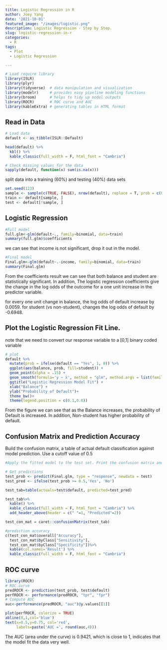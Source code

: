 ```yaml
---
title: Logistic Regression in R
author: Joey Yang
date: '2021-10-01'
featured_image: "/images/logistic.png"
description: Logistic Regression - Step by Step.
slug: logistic-regression-in-r
categories:
  - R
tags:
  - Plot
  - Logistic Regression

---
```


```r
# Load require library 
library(ISLR)
library(plyr)
library(tidyverse)  # data manipulation and visualization
library(modelr)     # provides easy pipeline modeling functions
library(broom)      # helps to tidy up model outputs
library(ROCR)       # ROC curve and AUC
library(kableExtra) # generating tables in HTML format
```

## Read in Data

```r
# Load data 
default <- as_tibble(ISLR::Default)
```
```r
head(default) %>%
  kbl() %>%
  kable_classic(full_width = F, html_font = "Cambria")

```
```r
# Check missing values for the data
sapply(default, function(x) sum(is.na(x))) 
```

split data into a training (60%) and testing (40%) data sets 

```r
set.seed(123)
sample <- sample(c(TRUE, FALSE), nrow(default), replace = T, prob = c(0.6,0.4))
train <- default[sample, ]
test <- default[!sample, ]
```

## Logistic Regression

```r
#Full model
full.glm<-glm(default~., family=binomial, data=train)
summary(full.glm)$coefficients
```

we can see that income is not significant, drop it out in the model. 

```r
#Final model
Final.glm<-glm(default~.-income, family=binomial, data=train)
summary(Final.glm)
```

From the coefficients result we can see that both balance and student are statistically significant. In addition, The logistic regression coefficients give the change in the log odds of the outcome for a one unit increase in the predictor variable.

for every one unit change in balance, the log odds of default increase by 0.0059.
for student (vs non-student), changes the log odds of default by -0.6948. 

## Plot the Logistic Regression Fit Line.

note that we need to convert our response variable to a [0,1] binary coded variable

```r
# plot
default %>%
  mutate(prob = ifelse(default == "Yes", 1, 0)) %>%
  ggplot(aes(balance, prob, fill=student)) +
  geom_point(alpha = .15) +
  geom_smooth(formula='y ~ x', method = "glm", method.args = list(family = "binomial")) +
  ggtitle("Logistic Regression Model Fit") +
  xlab("Balance") +
  ylab("Probability of Default")+
  theme_bw()+
  theme(legend.position = c(0.1,0.8))
```

From the figure we can see that as the Balance increases, the probability of Default is increased. In addition, Non-student has higher probability of default. 

## Confusion Matrix and Prediction Accuracy

Build the confusion matrix, a table of actual default classification against model prediction. Use a cutoff value of 0.5

```r
#Apply the fitted model to the test set. Print the confusion matrix and prediction accuracy.

# Get predictions
test_prob <- predict(Final.glm, type = "response", newdata = test)
test_pred <- ifelse(test_prob >= 0.5,'Yes', 'No')

test_tab=table(actuals=test$default, predicted=test_pred)
```

```r
test_tab%>%
  kable() %>%
  kable_classic(full_width = F, html_font = "Cambria") %>%
  add_header_above(header = c(" "=1, "Predicted"=2))
```
```r
test_con_mat = caret::confusionMatrix(test_tab)
```

```r
#prediction accuracy
c(test_con_mat$overall["Accuracy"], 
  test_con_mat$byClass["Sensitivity"], 
  test_con_mat$byClass["Specificity"])%>%
  kable(col.names='Result') %>%
  kable_classic(full_width = F, html_font = "Cambria")
```

## ROC curve

```r
library(ROCR) 
# ROC curve
predROCR <- prediction(test_prob, test$default)
perfROCR <- performance(predROCR, "tpr", "fpr")
# Compute AUC
auc<-performance(predROCR, "auc")@y.values[[1]]

plot(perfROCR, colorize = TRUE)
abline(0,1,col='blue')
text(x=0.5,y=0.75, col='red',
     labels=paste('AUC =', round(auc,4)))
```

The AUC (area under the curve) is 0.9421, which is close to 1, indicates that the model fit the data very well. 
